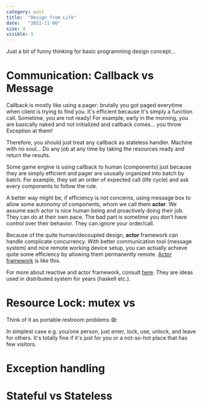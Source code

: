 ```yaml
---
category: post
title:  "Design from Life"
date:   "2021-11-06"
size: 4
visible: 1
---
```


Just a bit of funny thinking for basic programming design concept...

# Communication: Callback vs Message
Callback is mostly like using a pager: brutally you got paged everytime when client is trying to find you. It's efficient because it's simply a function call. Sometime, you are not ready! For example, early in the morning, you are basically naked and not initialized and callback comes... you throw Exception at them!

Therefore, you should just treat any callback as stateless handler. Machine with no soul... Do any job at any time by taking the resources ready and return the results.

Some game engine is using callback to human (components) just because they are simply efficient and pager are ususally organized into batch by batch. For example, they set an order of expected call (life cycle) and ask every components to follow the rule. 

A better way might be, if efficiency is not concerns, using message box to allow some autonomy of components, whom we call them **actor**. We assume each actor is nice human being and proactively doing their job. They can do at their own pace. The bad part is sometime you don't have control over their behavior. They can ignore your order/call. 

Because of the quite human/decoupled design, **actor** framework can handle complicate concurrency. With better communication tool (message system) and nice remote working device setup, you can actually achieve quite some efficiency by allowing them permanently remote. [Actor framework](https://github.com/actor-framework/actor-framework) is like this.

For more about reactive and actor framework, consult [here](https://medium.com/@manish.c.ghildiyal/reactive-architecture-and-actor-model-a38214a404a4). They are ideas used in distributed system for years (haskell etc.).

# Resource Lock: mutex vs 
Think of it as portable restroom problems 😅:

In simplest case e.g. you/one person, just enter, lock, use, unlock, and leave for others. It's totally fine if it's just for you or a not-so-hot place that has few visitors.

# Exception handling

# Stateful vs Stateless
